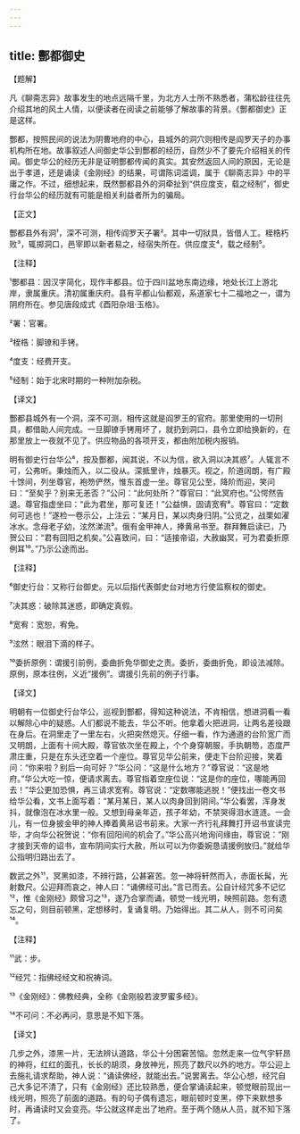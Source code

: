 ```yaml
---
---
---
```

title: 酆都御史
---




【题解】


凡《聊斋志异》故事发生的地点远隔千里，为北方人士所不熟悉者，蒲松龄往往先介绍其地的风土人情，以便读者在阅读之前能够了解故事的背景。《酆都御史》正是这样。

酆都，按照民间的说法为阴曹地府的中心，县城外的洞穴则相传是阎罗天子的办事机构所在地。故事叙述人间御史华公到酆都的经历，自然少不了要先介绍相关的传闻。御史华公的经历无非是证明酆都传闻的真实。其安然返回人间的原因，无论是出于孝道，还是诵读《金刚经》的结果，可谓陈词滥调，属于《聊斋志异》中的平庸之作。不过，细想起来，既然酆都县外的洞牵扯到“供应度支，载之经制”，御史行台华公的经历就有可能是相关利益者所为的骗局。

【正文】

酆都县外有洞¹，深不可测，相传阎罗天子署²。其中一切狱具，皆借人工。桎梏朽败³，辄掷洞口，邑宰即以新者易之，经宿失所在。供应度支⁴，载之经制⁵。





【注释】


¹酆都县：因汉字简化，现作丰都县。位于四川盆地东南边缘，地处长江上游北岸，隶属重庆。清初属重庆府。县有平都山仙都观，系道家七十二福地之一，谓为阴府所在。参见唐段成式《酉阳杂俎·玉格》。

²署：官署。

³桎梏：脚镣和手铐。

⁴度支：经费开支。

⁵经制：始于北宋时期的一种附加杂税。





【译文】


酆都县城外有一个洞，深不可测，相传这就是阎罗王的官府。那里使用的一切刑具，都借助人间完成。一旦脚镣手铐用坏了，就扔到洞口，县令立即给换新的，在那里放上一夜就不见了。供应物品的各项开支，都由附加税内报销。

明有御史行台华公⁶，按及酆都，闻其说，不以为信，欲入洞以决其惑⁷。人辄言不可，公弗听。秉烛而入，以二役从。深抵里许，烛暴灭。视之，阶道阔朗，有广殿十馀间，列坐尊官，袍笏俨然，惟东首虚一坐。尊官见公至，降阶而迎，笑问曰：“至矣乎？别来无恙否？”公问：“此何处所？”尊官曰：“此冥府也。”公愕然告退。尊官指虚坐曰：“此为君坐，那可复还！”公益惧，固请宽宥⁸。尊官曰：“定数何可逃也！”遂检一卷示公，上注云：“某月日，某以肉身归阴。”公览之，战栗如濯冰水。念母老子幼，泫然涕流⁹。俄有金甲神人，捧黄帛书至。群拜舞启读已，乃贺公曰：“君有回阳之机矣。”公喜致问，曰：“适接帝诏，大赦幽冥，可为君委折原例耳¹⁰。”乃示公途而出。





【注释】


⁶御史行台：又称行台御史。元以后指代表御史台对地方行使监察权的御史。

⁷决其惑：破除其迷惑，即确定真假。

⁸宽宥：宽恕，宥免。

⁹泫然：眼泪下滴的样子。

¹⁰委折原例：谓援引前例，委曲折免华御史之责。委折，委曲折免，即设法减除。原例，原本往例，义近“援例”。谓援引先前的例子行事。





【译文】


明朝有一位御史行台华公，巡视到酆都，得知这种说法，不肯相信，想进洞看一看以解除心中的疑惑。人们都说不能去，华公不听。他拿着火把进洞，让两名差役跟在身后。在洞里走了一里左右，火把突然熄灭。仔细一看，作为通道的台阶宽广而又明朗，上面有十间大殿，尊官依次坐在殿上，个个身穿朝服，手执朝笏，态度严肃庄重，只是在东头还空着一个座位。尊官见华公前来，便走下台阶迎接，笑着问：“你来啦？别后一向可好？”华公问：“这是什么地方？”尊官说：“这是地府。”华公大吃一惊，便请求离去。尊官指着空座位说：“这是你的座位，哪能再回去！”华公更加恐惧，再三请求宽宥。尊官说：“定数哪能逃脱！”便找出一卷文书给华公看，文书上面写着：“某月某日，某人以肉身回到阴间。”华公看罢，浑身发抖，就像泡在冰水里一般。又想到母亲年迈，孩子年幼，不禁哭得泪水涟涟。一会儿，有一位身披金甲的神人捧着黄帛诏书前来。大家一齐行礼拜舞打开诏书宣读完毕，才向华公祝贺说：“你有回阳间的机会了。”华公高兴地询问缘由，尊官说：“刚才接到天帝的诏书，宣布阴间实行大赦，所以可以为你委婉恳请援例放归。”就给华公指明归路出去了。

数武之外¹¹，冥黑如漆，不辨行路，公甚窘苦。忽一神将轩然而入，赤面长髯，光射数尺。公迎拜而哀之，神人曰：“诵佛经可出。”言已而去。公自计经咒多不记忆¹²，惟《金刚经》颇曾习之¹³，遂乃合掌而诵，顿觉一线光明，映照前路。忽有遗忘之句，则目前顿黑，定想移时，复诵复明。乃始得出。其二从人，则不可问矣¹⁴。





【注释】


¹¹武：步。

¹²经咒：指佛经经文和祝祷词。

¹³《金刚经》：佛教经典，全称《金刚般若波罗蜜多经》。

¹⁴不可问：不必再问，意思是不知下落。





【译文】


几步之外，漆黑一片，无法辨认道路，华公十分困窘苦恼。忽然走来一位气宇轩昂的神将，红红的面孔，长长的胡须，身放神光，照亮了数尺以外的地方。华公迎上去施礼请求帮助，神人说：“诵读佛经，就能出去。”说罢离去。华公心想，经咒自己大多记不清了，只有《金刚经》还比较熟悉，便合掌诵读起来，顿觉眼前现出一线光明，照亮了前面的道路。有的句子偶有遗忘，眼前顿时变黑，停下来默想多时，再诵读时又会变亮。华公就这样走出了地府。至于两个随从人员，就不知下落了。